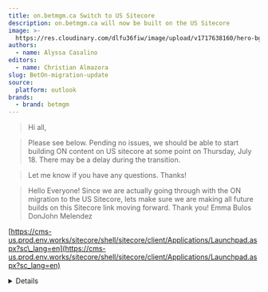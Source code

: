 ```yaml
---
title: on.betmgm.ca Switch to US Sitecore
description: on.betmgm.ca will now be built on the US Sitecore
image: >-
  https://res.cloudinary.com/dlfu36fiw/image/upload/v1717638160/hero-bg_mkts99.png
authors:
  - name: Alyssa Casalino
editors:
  - name: Christian Almazora
slug: BetOn-migration-update
source:
  platform: outlook
brands:
  - brand: betmgm
---
```


> Hi all,

> Please see below. Pending no issues, we should be able to start building ON content on US sitecore at some point on Thursday, July 18. There may be a delay during the transition.

> Let me know if you have any questions. Thanks!

> Hello Everyone! Since we are actually going through with the ON migration to the US Sitecore, lets make sure we are making all future builds on this Sitecore link moving forward. Thank you! Emma Bulos DonJohn Melendez

[https://cms-us.prod.env.works/sitecore/shell/sitecore/client/Applications/Launchpad.aspx?sc\_lang=en](https://cms-us.prod.env.works/sitecore/shell/sitecore/client/Applications/Launchpad.aspx?sc_lang=en)

<Details summary="Source">
  ![](https://res.cloudinary.com/dlfu36fiw/image/upload/v1721179199/updates/on-migration-update/ON_update_p0ascr.jpg)![](https://res.cloudinary.com/dlfu36fiw/image/upload/v1721179196/updates/on-migration-update/ON_update_2_yau2bz.jpg)
</Details>
